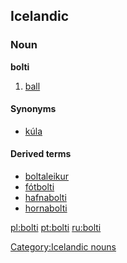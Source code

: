 ==Icelandic==
{{Icelandic declension kk vb 01|bolt}}
===Noun===
'''bolti''' {{m}}
# [[ball]]

====Synonyms====
*{{i-c|ball}} [[kúla]] {{f}}

====Derived terms====
*[[boltaleikur]]
*[[fótbolti]]
*[[hafnabolti]]
*[[hornabolti]]

[[Category:Icelandic nouns]]

[[pl:bolti]]
[[pt:bolti]]
[[ru:bolti]]